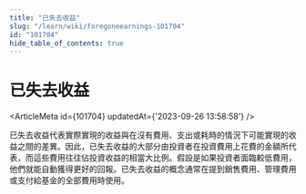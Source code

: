 ```yaml
---
title: "已失去收益"
slug: "/learn/wiki/foregoneearnings-101704"
id: "101704"
hide_table_of_contents: true
---
```



# 已失去收益

<ArticleMeta id={101704} updatedAt={'2023-09-26 13:58:58'} />
<div className='border-solid border-b border-t-0 my-4 border-[var(--ifm-color-gray-300)]' />

已失去收益代表實際實現的收益與在沒有費用、支出或耗時的情況下可能實現的收益之間的差異。因此，已失去收益的大部分由投資者在投資費用上花費的金額所代表，而這些費用往往佔投資收益的相當大比例。假設是如果投資者面臨較低費用，他們就能自動獲得更好的回報。已失去收益的概念通常在提到銷售費用、管理費用或支付給基金的全部費用時使用。

